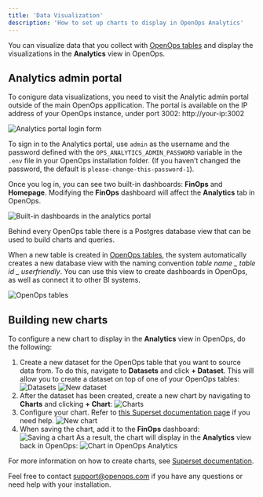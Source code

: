 ```yaml
---
title: 'Data Visualization'
description: 'How to set up charts to display in OpenOps Analytics'
---
```


You can visualize data that you collect with [OpenOps tables](/reporting-analytics/tables/) and display the visualizations in the **Analytics** view in OpenOps.

## Analytics admin portal

To conigure data visualizations, you need to visit the Analytic admin portal outside of the main OpenOps appllication. The portal is available on the IP address of your OpenOps instance, under port 3002: http://your-ip:3002

![Analytics portal login form](/images/analytics-signin.png)

To sign in to the Analytics portal, use `admin` as the username and the password defined with the `OPS_ANALYTICS_ADMIN_PASSWORD` variable in the `.env` file in your OpenOps installation folder. (If you haven’t changed the password, the default is `please-change-this-password-1`).

Once you log in, you can see two built-in dashboards: **FinOps** and **Homepage**. Modifying the **FinOps** dashboard will affect the **Analytics** tab in OpenOps.

![Built-in dashboards in the analytics portal](/images/analytics-builtin-dashboards.png)

Behind every OpenOps table there is a Postgres database view that can be used to build charts and queries.

When a new table is created in [OpenOps tables](/reporting-analytics/tables/), the system automatically creates a new database view with the naming convention _table name \_ table id \_ userfriendly_. You can use this view to create dashboards in OpenOps, as well as connect it to other BI systems.

![OpenOps tables](/images/analytics-tables.png)

## Building new charts

To configure a new chart to display in the **Analytics** view in OpenOps, do the following:

1. Create a new dataset for the OpenOps table that you want to source data from. To do this, navigate to **Datasets** and click **+ Dataset**. This will allow you to create a dataset on top of one of your OpenOps tables:
    ![Datasets](/images/analytics-datasets.png)
    ![New dataset](/images/analytics-new-dataset.png)
2. After the dataset has been created, create a new chart by navigating to **Charts** and clicking **+ Chart**:
    ![Charts](/images/analytics-charts.png)
3. Configure your chart. Refer to [this Superset documentation page](https://superset.apache.org/docs/using-superset/creating-your-first-dashboard#creating-charts-in-explore-view) if you need help.
    ![New chart](/images/analytics-new-chart.png)
4. When saving the chart, add it to the **FinOps** dashboard:
    ![Saving a chart](/images/analytics-save-chart.png)
As a result, the chart will display in the **Analytics** view back in OpenOps:
    ![Chart in OpenOps Analytics](/images/analytics-chart-in-openops.png)

For more information on how to create charts, see [Superset documentation](https://superset.apache.org/docs/intro/).

Feel free to contact support@openops.com if you have any questions or need help with your installation.
